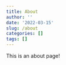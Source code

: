 ```yaml
---
title: About
author: ''
date: '2022-03-15'
slug: /about
categories: []
tags: []
---
```


This is an about page!